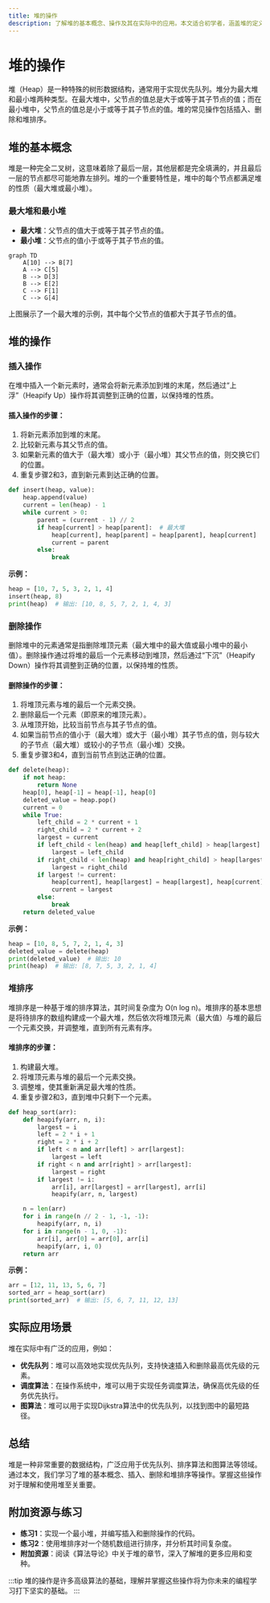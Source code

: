 ```yaml
---
title: 堆的操作
description: 了解堆的基本概念、操作及其在实际中的应用。本文适合初学者，涵盖堆的定义、插入、删除和堆排序等内容。
---
```


# 堆的操作

堆（Heap）是一种特殊的树形数据结构，通常用于实现优先队列。堆分为最大堆和最小堆两种类型。在最大堆中，父节点的值总是大于或等于其子节点的值；而在最小堆中，父节点的值总是小于或等于其子节点的值。堆的常见操作包括插入、删除和堆排序。

## 堆的基本概念

堆是一种完全二叉树，这意味着除了最后一层，其他层都是完全填满的，并且最后一层的节点都尽可能地靠左排列。堆的一个重要特性是，堆中的每个节点都满足堆的性质（最大堆或最小堆）。

### 最大堆和最小堆

- **最大堆**：父节点的值大于或等于其子节点的值。
- **最小堆**：父节点的值小于或等于其子节点的值。

```mermaid
graph TD
    A[10] --> B[7]
    A --> C[5]
    B --> D[3]
    B --> E[2]
    C --> F[1]
    C --> G[4]
```

上图展示了一个最大堆的示例，其中每个父节点的值都大于其子节点的值。

## 堆的操作

### 插入操作

在堆中插入一个新元素时，通常会将新元素添加到堆的末尾，然后通过“上浮”（Heapify Up）操作将其调整到正确的位置，以保持堆的性质。

#### 插入操作的步骤：
1. 将新元素添加到堆的末尾。
2. 比较新元素与其父节点的值。
3. 如果新元素的值大于（最大堆）或小于（最小堆）其父节点的值，则交换它们的位置。
4. 重复步骤2和3，直到新元素到达正确的位置。

```python
def insert(heap, value):
    heap.append(value)
    current = len(heap) - 1
    while current > 0:
        parent = (current - 1) // 2
        if heap[current] > heap[parent]:  # 最大堆
            heap[current], heap[parent] = heap[parent], heap[current]
            current = parent
        else:
            break
```

**示例：**
```python
heap = [10, 7, 5, 3, 2, 1, 4]
insert(heap, 8)
print(heap)  # 输出: [10, 8, 5, 7, 2, 1, 4, 3]
```

### 删除操作

删除堆中的元素通常是指删除堆顶元素（最大堆中的最大值或最小堆中的最小值）。删除操作通过将堆的最后一个元素移动到堆顶，然后通过“下沉”（Heapify Down）操作将其调整到正确的位置，以保持堆的性质。

#### 删除操作的步骤：
1. 将堆顶元素与堆的最后一个元素交换。
2. 删除最后一个元素（即原来的堆顶元素）。
3. 从堆顶开始，比较当前节点与其子节点的值。
4. 如果当前节点的值小于（最大堆）或大于（最小堆）其子节点的值，则与较大的子节点（最大堆）或较小的子节点（最小堆）交换。
5. 重复步骤3和4，直到当前节点到达正确的位置。

```python
def delete(heap):
    if not heap:
        return None
    heap[0], heap[-1] = heap[-1], heap[0]
    deleted_value = heap.pop()
    current = 0
    while True:
        left_child = 2 * current + 1
        right_child = 2 * current + 2
        largest = current
        if left_child < len(heap) and heap[left_child] > heap[largest]:
            largest = left_child
        if right_child < len(heap) and heap[right_child] > heap[largest]:
            largest = right_child
        if largest != current:
            heap[current], heap[largest] = heap[largest], heap[current]
            current = largest
        else:
            break
    return deleted_value
```

**示例：**
```python
heap = [10, 8, 5, 7, 2, 1, 4, 3]
deleted_value = delete(heap)
print(deleted_value)  # 输出: 10
print(heap)  # 输出: [8, 7, 5, 3, 2, 1, 4]
```

### 堆排序

堆排序是一种基于堆的排序算法，其时间复杂度为 O(n log n)。堆排序的基本思想是将待排序的数组构建成一个最大堆，然后依次将堆顶元素（最大值）与堆的最后一个元素交换，并调整堆，直到所有元素有序。

#### 堆排序的步骤：
1. 构建最大堆。
2. 将堆顶元素与堆的最后一个元素交换。
3. 调整堆，使其重新满足最大堆的性质。
4. 重复步骤2和3，直到堆中只剩下一个元素。

```python
def heap_sort(arr):
    def heapify(arr, n, i):
        largest = i
        left = 2 * i + 1
        right = 2 * i + 2
        if left < n and arr[left] > arr[largest]:
            largest = left
        if right < n and arr[right] > arr[largest]:
            largest = right
        if largest != i:
            arr[i], arr[largest] = arr[largest], arr[i]
            heapify(arr, n, largest)

    n = len(arr)
    for i in range(n // 2 - 1, -1, -1):
        heapify(arr, n, i)
    for i in range(n - 1, 0, -1):
        arr[i], arr[0] = arr[0], arr[i]
        heapify(arr, i, 0)
    return arr
```

**示例：**
```python
arr = [12, 11, 13, 5, 6, 7]
sorted_arr = heap_sort(arr)
print(sorted_arr)  # 输出: [5, 6, 7, 11, 12, 13]
```

## 实际应用场景

堆在实际中有广泛的应用，例如：

- **优先队列**：堆可以高效地实现优先队列，支持快速插入和删除最高优先级的元素。
- **调度算法**：在操作系统中，堆可以用于实现任务调度算法，确保高优先级的任务优先执行。
- **图算法**：堆可以用于实现Dijkstra算法中的优先队列，以找到图中的最短路径。

## 总结

堆是一种非常重要的数据结构，广泛应用于优先队列、排序算法和图算法等领域。通过本文，我们学习了堆的基本概念、插入、删除和堆排序等操作。掌握这些操作对于理解和使用堆至关重要。

## 附加资源与练习

- **练习1**：实现一个最小堆，并编写插入和删除操作的代码。
- **练习2**：使用堆排序对一个随机数组进行排序，并分析其时间复杂度。
- **附加资源**：阅读《算法导论》中关于堆的章节，深入了解堆的更多应用和变种。

:::tip
堆的操作是许多高级算法的基础，理解并掌握这些操作将为你未来的编程学习打下坚实的基础。
:::
